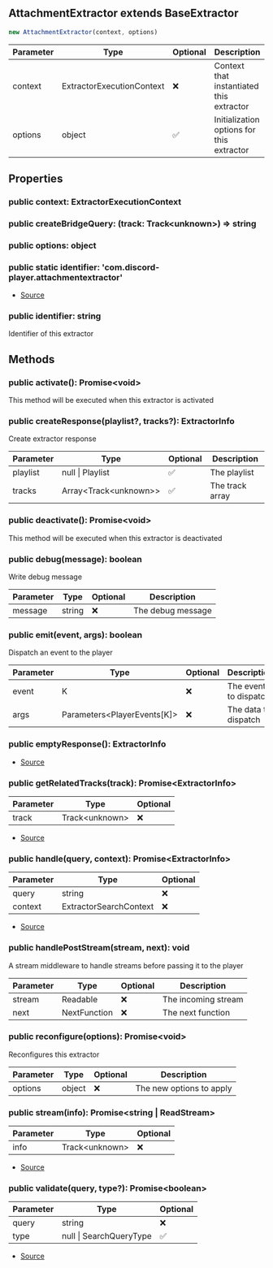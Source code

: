 ## AttachmentExtractor extends BaseExtractor


```typescript
new AttachmentExtractor(context, options)
```
| Parameter | Type | Optional | Description |
| ----------- | ----------- | ----------- | ----------- |
| context | ExtractorExecutionContext | ❌ | Context that instantiated this extractor |
| options | object | ✅ | Initialization options for this extractor |


## Properties
### public context: ExtractorExecutionContext

### public createBridgeQuery: (track: Track\<unknown>) => string

### public options: object

### public static identifier: 'com.discord\-player.attachmentextractor'
- [Source](https://github.com/Androz2091/discord-player/blob/e2a9cfc/packages/extractor/src/extractors/AttachmentExtractor.ts#L19)
### public identifier: string
Identifier of this extractor

## Methods
### public activate(): Promise\<void>
This method will be executed when this extractor is activated
### public createResponse(playlist?, tracks?): ExtractorInfo
Create extractor response



| Parameter | Type | Optional | Description |
| ----------- | ----------- | ----------- | ----------- |
| playlist | null \| Playlist | ✅ | The playlist |
| tracks | Array\<Track\<unknown>> | ✅ | The track array |
### public deactivate(): Promise\<void>
This method will be executed when this extractor is deactivated
### public debug(message): boolean
Write debug message



| Parameter | Type | Optional | Description |
| ----------- | ----------- | ----------- | ----------- |
| message | string | ❌ | The debug message |
### public emit(event, args): boolean
Dispatch an event to the player



| Parameter | Type | Optional | Description |
| ----------- | ----------- | ----------- | ----------- |
| event | K | ❌ | The event to dispatch |
| args | Parameters\<PlayerEvents\[K]> | ❌ | The data to dispatch |
### public emptyResponse(): ExtractorInfo
- [Source](https://github.com/Androz2091/discord-player/blob/e2a9cfc/packages/extractor/src/extractors/AttachmentExtractor.ts#L126)
### public getRelatedTracks(track): Promise\<ExtractorInfo>
| Parameter | Type | Optional |
| ----------- | ----------- | ----------- |
| track | Track\<unknown> | ❌ |


- [Source](https://github.com/Androz2091/discord-player/blob/e2a9cfc/packages/extractor/src/extractors/AttachmentExtractor.ts#L26)
### public handle(query, context): Promise\<ExtractorInfo>
| Parameter | Type | Optional |
| ----------- | ----------- | ----------- |
| query | string | ❌ |
| context | ExtractorSearchContext | ❌ |


- [Source](https://github.com/Androz2091/discord-player/blob/e2a9cfc/packages/extractor/src/extractors/AttachmentExtractor.ts#L31)
### public handlePostStream(stream, next): void
A stream middleware to handle streams before passing it to the player



| Parameter | Type | Optional | Description |
| ----------- | ----------- | ----------- | ----------- |
| stream | Readable | ❌ | The incoming stream |
| next | NextFunction | ❌ | The next function |
### public reconfigure(options): Promise\<void>
Reconfigures this extractor



| Parameter | Type | Optional | Description |
| ----------- | ----------- | ----------- | ----------- |
| options | object | ❌ | The new options to apply |
### public stream(info): Promise\<string \| ReadStream>
| Parameter | Type | Optional |
| ----------- | ----------- | ----------- |
| info | Track\<unknown> | ❌ |


- [Source](https://github.com/Androz2091/discord-player/blob/e2a9cfc/packages/extractor/src/extractors/AttachmentExtractor.ts#L130)
### public validate(query, type?): Promise\<boolean>
| Parameter | Type | Optional |
| ----------- | ----------- | ----------- |
| query | string | ❌ |
| type | null \| SearchQueryType | ✅ |


- [Source](https://github.com/Androz2091/discord-player/blob/e2a9cfc/packages/extractor/src/extractors/AttachmentExtractor.ts#L21)